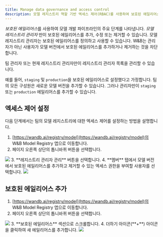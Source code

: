 ```yaml
---
title: Manage data governance and access control
description: 모델 레지스트리 역할 기반 엑세스 제어(RBAC)를 사용하여 보호된 에일리어스를 업데이트할 수 있는 사람을 제어합니다.
---
```


*보호된 에일리어스*를 사용하여 모델 개발 파이프라인의 주요 단계를 나타냅니다. *모델 레지스트리 관리자* 만이 보호된 에일리어스를 추가, 수정 또는 제거할 수 있습니다. 모델 레지스트리 관리자는 보호된 에일리어스를 정의하고 사용할 수 있습니다. W&B는 관리자가 아닌 사용자가 모델 버전에서 보호된 에일리어스를 추가하거나 제거하는 것을 차단합니다.

<Note>
팀 관리자 또는 현재 레지스트리 관리자만이 레지스트리 관리자 목록을 관리할 수 있습니다.
</Note>

예를 들어, `staging` 및 `production`을 보호된 에일리어스로 설정했다고 가정합니다. 팀의 모든 구성원은 새로운 모델 버전을 추가할 수 있습니다. 그러나 관리자만이 `staging` 또는 `production` 에일리어스를 추가할 수 있습니다.

## 엑세스 제어 설정
다음 단계에서는 팀의 모델 레지스트리에 대한 엑세스 제어를 설정하는 방법을 설명합니다.

1. [https://wandb.ai/registry/model](https://wandb.ai/registry/model)의 W&B Model Registry 앱으로 이동합니다.
2. 페이지 오른쪽 상단의 톱니바퀴 버튼을 선택합니다.
<Frame>
    <img src="/images/models/rbac_gear_button.png"  />
</Frame>
3. **레지스트리 관리자 관리** 버튼을 선택합니다.
4. **멤버** 탭에서 모델 버전에서 보호된 에일리어스를 추가하고 제거할 수 있는 엑세스 권한을 부여할 사용자를 선택합니다.
<Frame>
    <img src="/images/models/access_controls_admins.gif"  />
</Frame>

## 보호된 에일리어스 추가
1. [https://wandb.ai/registry/model](https://wandb.ai/registry/model)의 W&B Model Registry 앱으로 이동합니다.
2. 페이지 오른쪽 상단의 톱니바퀴 버튼을 선택합니다.
<Frame>
    <img src="/images/models/rbac_gear_button.png"  />
</Frame>
3. **보호된 에일리어스** 섹션으로 스크롤합니다.
4. 더하기 아이콘(**+**) 아이콘을 클릭하여 새 에일리어스를 추가합니다.
<Frame>
    <img src="/images/models/access_controls_add_protected_aliases.gif"  />
</Frame>
